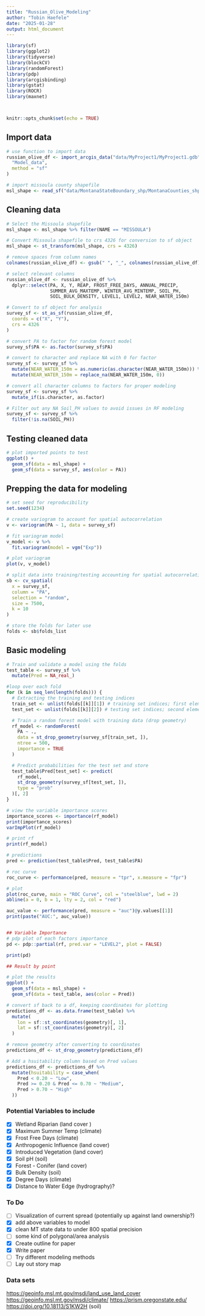 ```yaml
---
title: "Russian_Olive_Modeling"
author: "Tobin Haefele"
date: "2025-01-28"
output: html_document
---
```


```r
library(sf)
library(ggplot2)
library(tidyverse)
library(blockCV)
library(randomForest)
library(pdp)
library(arcgisbinding)
library(gstat)
library(ROCR)
library(maxnet)



knitr::opts_chunk$set(echo = TRUE)
```

## Import data

```r
# use function to import data
russian_olive_df <- import_arcgis_data("data/MyProject1/MyProject1.gdb",
  "Model_data",
  method = "sf"
)

# import missoula county shapefile
msl_shape <- read_sf("data/MontanaStateBoundary_shp/MontanaCounties_shp")
```

## Cleaning data

```r
# Select the Missoula shapefile
msl_shape <- msl_shape %>% filter(NAME == "MISSOULA")

# Convert Missoula shapefile to crs 4326 for conversion to sf object
msl_shape <- st_transform(msl_shape, crs = 4326)

# remove spaces from column names
colnames(russian_olive_df) <- gsub(" ", "_", colnames(russian_olive_df))

# select relevant columns
russian_olive_df <- russian_olive_df %>%
  dplyr::select(PA, X, Y, REAP, FROST_FREE_DAYS, ANNUAL_PRECIP,
                SUMMER_AVG_MAXTEMP, WINTER_AVG_MINTEMP, SOIL_PH, 
                SOIL_BULK_DENSITY, LEVEL1, LEVEL2, NEAR_WATER_150m)

# Convert to sf object for analysis
survey_sf <- st_as_sf(russian_olive_df,
  coords = c("X", "Y"),
  crs = 4326
)

# convert PA to factor for random forest model
survey_sf$PA <- as.factor(survey_sf$PA)

# convert to character and replace NA with 0 for factor
survey_sf <- survey_sf %>%
  mutate(NEAR_WATER_150m = as.numeric(as.character(NEAR_WATER_150m))) %>%
  mutate(NEAR_WATER_150m = replace_na(NEAR_WATER_150m, 0))

# convert all character columns to factors for proper modeling
survey_sf <- survey_sf %>%
  mutate_if(is.character, as.factor)

# Filter out any NA Soil_PH values to avoid issues in RF modeling
survey_sf <- survey_sf %>%
  filter(!is.na(SOIL_PH))
```

## Testing cleaned data

```r
# plot imported points to test
ggplot() +
  geom_sf(data = msl_shape) +
  geom_sf(data = survey_sf, aes(color = PA))
```

## Prepping the data for modeling

```r
# set seed for reproducibility
set.seed(1234)

# create variogram to account for spatial autocorrelation
v <- variogram(PA ~ 1, data = survey_sf)

# fit variogram model
v_model <- v %>% 
  fit.variogram(model = vgm("Exp"))

# plot variogram
plot(v, v_model)

# split data into training/testing accounting for spatial autocorrelation
sb <- cv_spatial(
  x = survey_sf,
  column = "PA",
  selection = "random",
  size = 7500,
  k = 10
)

# store the folds for later use
folds <- sb$folds_list
```

## Basic modeling

```r
# Train and validate a model using the folds
test_table <- survey_sf %>% 
  mutate(Pred = NA_real_)

#loop over each fold
for (k in seq_len(length(folds))) {
  # Extracting the training and testing indices
  train_set <- unlist(folds[[k]][1]) # training set indices; first element
  test_set <- unlist(folds[[k]][2]) # testing set indices; second element

  # Train a random forest model with training data (drop geometry)
  rf_model <- randomForest(
    PA ~ ., 
    data = st_drop_geometry(survey_sf[train_set, ]),
    ntree = 500,
    importance = TRUE
  )

  # Predict probabilities for the test set and store
  test_table$Pred[test_set] <- predict(
    rf_model,
    st_drop_geometry(survey_sf[test_set, ]),
    type = "prob"
  )[, 2]
}
```

```r
# view the variable importance scores
importance_scores <- importance(rf_model)
print(importance_scores)
varImpPlot(rf_model)

# print rf
print(rf_model)

# predictions
pred <- prediction(test_table$Pred, test_table$PA)

# roc curve
roc_curve <- performance(pred, measure = "tpr", x.measure = "fpr")

# plot
plot(roc_curve, main = "ROC Curve", col = "steelblue", lwd = 2)
abline(a = 0, b = 1, lty = 2, col = "red")

auc_value <- performance(pred, measure = "auc")@y.values[[1]]
print(paste("AUC:", auc_value))


## Variable Importance
# pdp plot of each factors importance
pd <- pdp::partial(rf, pred.var = "LEVEL2", plot = FALSE)

print(pd)

## Result by point

# plot the results
ggplot() +
  geom_sf(data = msl_shape) +
  geom_sf(data = test_table, aes(color = Pred))
```

```r
# convert sf back to a df, keeping coordinates for plotting
predictions_df <- as.data.frame(test_table) %>%
  mutate(
    lon = sf::st_coordinates(geometry)[, 1],
    lat = sf::st_coordinates(geometry)[, 2]
  )

# remove geometry after converting to coordinates
predictions_df <- st_drop_geometry(predictions_df)

# Add a hsuitability column based on Pred values
predictions_df <- predictions_df %>%
  mutate(hsuitability = case_when(
    Pred < 0.20 ~ "Low",
    Pred >= 0.20 & Pred <= 0.70 ~ "Medium",
    Pred > 0.70 ~ "High"
  ))
```

### Potential Variables to include

-   [x] Wetland Riparian (land cover )
-   [x] Maximum Summer Temp (climate)
-   [x] Frost Free Days (climate)
-   [x] Anthropogenic Influence (land cover)
-   [x] Introduced Vegetation (land cover)
-   [x] Soil pH (soil)
-   [x] Forest - Conifer (land cover)
-   [x] Bulk Density (soil)
-   [x] Degree Days (climate)
-   [x] Distance to Water Edge (hydrography)?

### To Do

-   [ ]  Visualization of current spread (potentially up against land ownership?)
-   [x]  add above variables to model
-   [x]  clean MT state data to under 800 spatial precision
-   [ ]  some kind of polygonal/area analysis
-   [x]  Create outline for paper
-   [x]  Write paper
-   [ ]  Try different modeling methods
-   [ ] Lay out story map

### Data sets

<https://geoinfo.msl.mt.gov/msdi/land_use_land_cover> <https://geoinfo.msl.mt.gov/msdi/climate/> <https://prism.oregonstate.edu/> <https://doi.org/10.18113/S1KW2H> (soil)
